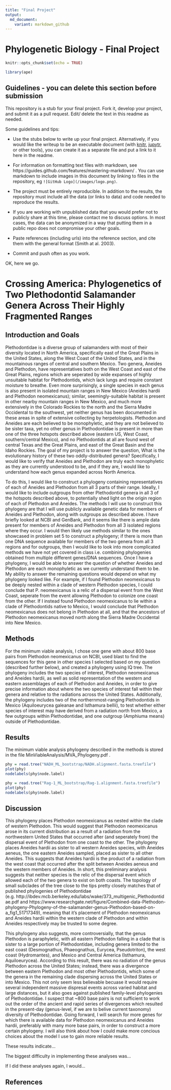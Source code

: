 ```yaml
---
title: "Final Project"
output:
  md_document:
    variant: markdown_github
---
```


# Phylogenetic Biology - Final Project

```r
knitr::opts_chunk$set(echo = TRUE)

library(ape)
```

## Guidelines - you can delete this section before submission

This repository is a stub for your final project. Fork it, develop your project, and submit it as a pull request. Edit/ delete the text in this readme as needed.

Some guidelines and tips:

- Use the stubs below to write up your final project. Alternatively, if you would like the writeup to be an executable document (with [knitr](http://yihui.name/knitr/), [jupytr](http://jupyter.org/), or other tools), you can create it as a separate file and put a link to it here in the readme.

- For information on formatting text files with markdown, see https://guides.github.com/features/mastering-markdown/ . You can use markdown to include images in this document by linking to files in the repository, eg `![GitHub Logo](/images/logo.png)`.

- The project must be entirely reproducible. In addition to the results, the repository must include all the data (or links to data) and code needed to reproduce the results.

- If you are working with unpublished data that you would prefer not to publicly share at this time, please contact me to discuss options. In most cases, the data can be anonymized in a way that putting them in a public repo does not compromise your other goals.

- Paste references (including urls) into the reference section, and cite them with the general format (Smith at al. 2003).

- Commit and push often as you work.

OK, here we go.

# Crossing America: Phylogenetics of Two Plethodontid Salamander Genera Across Their Highly Fragmented Ranges

## Introduction and Goals

Plethodontidae is a diverse group of salamanders with most of their diversity located in North America, specifically east of the Great Plains in the United States, along the West Coast of the United States, and in the mountainous ranges of central and southern Mexico. Two genera, Aneides and Plethodon, have representatives both on the West Coast and east of the Great Plains, regions which are seperated by wide expanses of highly unsuitable habitat for Plethodontids, which lack lungs and require constant moisture to breathe. Even more surprisingly, a single species in each genus is also present in isolated mountain ranges in New Mexico (Aneides hardii and Plethodon neomexicanus); similar, seemingly-suitable habitat is present in other nearby mountain ranges in New Mexico, and much more extensively in the Colorado Rockies to the north and the Sierra Madre Occidental to the southwest, yet neither genus has been documented in these areas in spite of extensive collecting by herpetologists. Plethodon and Aneides are each believed to be monophyletic, and they are not believed to be sister taxa, yet no other genus in Plethodontidae is present in more than one of the three hotspots described above (eastern US, West Coast, southern/central Mexico), and no Plethodontids at all are found west of central Texas and the Great Plains, and east of the Great Basin and the Idaho Rockies.
The goal of my project is to answer the question, What is the evolutionary history of these two oddly-distributed genera? Specifically, I would like to verify that Aneides and Plethodon are truly each monophyletic as they are currently understood to be, and if they are, I would like to understand how each genus expanded across North America.

To do this, I would like to construct a phylogeny containing representatives of each of Aneides and Plethodon from all 3 parts of their range. Ideally, I would like to include outgroups from other Plethodontid genera in all 3 of the hotspots described above, to potentially shed light on the origin region of each of Plethodon and Aneides.
The methods I will use to construct this phylogeny are that I will use publicly available genetic data for members of Aneides and Plethodon, along with outgroups as described above. I have briefly looked at NCBI and GenBank, and it seems like there is ample data present for members of Aneides and Plethodon from all 3 isolated regions where they occur. I would then likely use methods similar to the ones showcased in problem set 5 to construct a phylogeny; if there is more than one DNA sequence available for members of the two genera from all 3 regions and for outgroups, then I would like to look into more complicated methods we have not yet covered in class i.e. combining phylogenies obtained from multiple different genes/DNA sequences. Once I have a phylogeny, I would be able to answer the question of whether Aneides and Plethodon are each monophyletic as we currently understand them to be. My ability to answer the remaining questions would depend on what my phylogeny looked like. For example, if I found Plethodon neomexicanus to be deeply nested within a clade of western Plethodon species, I could conclude that P. neomexicanus is a relic of a dispersal event from the West Coast, seperate from the event allowing Plethodon to colonize one coast from the other. If I instead found Plethodon neomexicanus to lie within a clade of Plethodontids native to Mexico, I would conclude that Plethodon neomexicanus does not belong in Plethodon at all, and that the ancestors of Plethodon neomexicanus moved north along the Sierra Madre Occidental into New Mexico.

## Methods

For the minimum viable analysis, I chose one gene with about 800 base pairs from Plethodon neomexicanus on NCBI, used blast to find the sequences for this gene in other species I selected based on my question (described further below), and created a phylogeny using IQ tree. The phylogeny includes the two species of interest, Plethodon neomexicanus and Aneides hardii, as well as solid representation of the western and eastern assemblages of each of Plethodon and Aneides, in order to give precise information about where the two species of interest fall within their genera and relative to the radiations across the United States. Additionally, the phylogeny includes two of the northernmost-ranging Plethodontids in Mexico (Aquiloeurycea galeanae and Isthamura bellii), to test whether either species of interest may have derived from a radiation north from Mexico, a few outgroups within Plethodontidae, and one outgroup (Amphiuma means) outside of Plethodontidae.

## Results

The minimum viable analysis phylogeny described in the methods is stored in the file MinViableAnalysis/MVA_Phylogeny.pdf .

```r

phy = read.tree("NADH_ML_bootstrap/NADH.alignment.fasta.treefile")
plot(phy)
nodelabels(phy$node.label)

```

```r

phy = read.tree("Rag-1_ML_bootstrap/Rag-1.alignment.fasta.treefile")
plot(phy)
nodelabels(phy$node.label)

```

## Discussion

This phylogeny places Plethodon neomexicanus as nested within the clade of western Plethodon. This would suggest that Plethodon neomexicanus arose in its current distribution as a result of a radiation from the northwestern United States that occurred after (and seperately from) the dispersal event of Plethodon from one coast to the other. The phylogeny places Aneides hardii as sister to all western Aneides species, with Aneides aeneus, the one eastern Aneides sampled, placed as sister to all other Aneides. This suggests that Aneides hardii is the product of a radiation from the west coast that occurred after the split between Aneides aeneus and the western members of Aneides. In short, this preliminary analysis suggests that neither species is the relic of the dispersal event which allowed each of the two genera to exist on both coasts. The topology of small subclades of the tree close to the tips pretty closely matches that of published phylogenies of Plethodontidae (e.g. http://ibdev.mcb.berkeley.edu/labs/wake/373_multigenic_Plethodontidae.pdf and https://www.researchgate.net/figure/Combined-data-Plethodon-phylogeny-Phylogeny-of-the-salamander-genus-Plethodon-based-on-a_fig1_51717349), meaning that it's placement of Plethodon neomexicanus and Aneides hardii within the western clade of Plethodon and within Aneides respectively may be trusted to some degree.

This phylogeny also suggests, more controversially, that the genus Plethodon is paraphyletic, with all eastern Plethodon falling in a clade that is sister to a large portion of Plethodontidae, including genera limited to the east coast (Desmognathus, Phaeognathus, Eurycea, Pseudotriton), the west coast (Hydromantes), and Mexico and Central America (Isthamura, Aquiloeurycea). According to this result, there was no radiation of the genus Plethodon across the United States; instead, there was a divergence between eastern Plethodon and most other Plethodontids, which some of the genera in the remaining clade dispersing across the United States or into Mexico. This not only seem less believable becuase it would require several independent massive dispresal events across varied habitat and large distances, but it also goes against published family-level phylogenies of Plethodontidae. I suspect that ~800 base pairs is not sufficient to work out the order of the ancient and rapid series of divergences which resulted in the present-day (genus-level, if we are to belive current taxonomy) diversity of Plethodontidae. Going forward, I will search for more genes for which there is available data for Plethodon neomexicanus and Aneides hardii, preferably with many more base pairs, in order to construct a more certain phylogeny. I will also think about how I could make more concious choices about the model I use to gain more reliable results.

These results indicate...

The biggest difficulty in implementing these analyses was...

If I did these analyses again, I would...

## References


